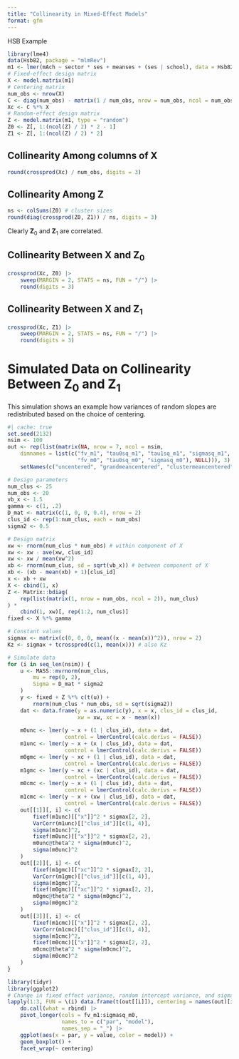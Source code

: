 ```yaml
---
title: "Collinearity in Mixed-Effect Models"
format: gfm
---
```


HSB Example

```r
library(lme4)
data(Hsb82, package = "mlmRev")
m1 <- lmer(mAch ~ sector * ses + meanses + (ses | school), data = Hsb82)
# Fixed-effect design matrix
X <- model.matrix(m1)
# Centering matrix
num_obs <- nrow(X)
C <- diag(num_obs) - matrix(1 / num_obs, nrow = num_obs, ncol = num_obs)
Xc <- C %*% X
# Random-effect design matrix
Z <- model.matrix(m1, type = "random")
Z0 <- Z[, 1:(ncol(Z) / 2) * 2 - 1]
Z1 <- Z[, 1:(ncol(Z) / 2) * 2]
```

## Collinearity Among columns of $\mathbf X$

```r
round(crossprod(Xc) / num_obs, digits = 3)
```

## Collinearity Among $\mathbf Z$

```r
ns <- colSums(Z0) # cluster sizes
round(diag(crossprod(Z0, Z1)) / ns, digits = 3)
```

Clearly $\mathbf Z_0$ and $\mathbf Z_1$ are correlated.

## Collinearity Between $\mathbf X$ and $\mathbf Z_0$

```r
crossprod(Xc, Z0) |>
    sweep(MARGIN = 2, STATS = ns, FUN = "/") |>
    round(digits = 3)
```

## Collinearity Between $\mathbf X$ and $\mathbf Z_1$

```r
crossprod(Xc, Z1) |>
    sweep(MARGIN = 2, STATS = ns, FUN = "/") |>
    round(digits = 3)
```

# Simulated Data on Collinearity Between $\mathbf Z_0$ and $\mathbf Z_1$

This simulation shows an example how variances of random slopes are redistributed based on the choice of centering.

```r
#| cache: true
set.seed(2132)
nsim <- 100
out <- rep(list(matrix(NA, nrow = 7, ncol = nsim,
    dimnames = list(c("fv_m1", "tau0sq_m1", "tau1sq_m1", "sigmasq_m1", 
                      "fv_m0", "tau0sq_m0", "sigmasq_m0"), NULL))), 3) |>
    setNames(c("uncentered", "grandmeancentered", "clustermeancentered"))

# Design parameters
num_clus <- 25
num_obs <- 20
vb_x <- 1.5
gamma <- c(1, .2)
D_mat <- matrix(c(1, 0, 0, 0.4), nrow = 2)
clus_id <- rep(1:num_clus, each = num_obs)
sigma2 <- 0.5

# Design matrix
xw <- rnorm(num_clus * num_obs) # within component of X
xw <- xw - ave(xw, clus_id)
xw <- xw / mean(xw^2)
xb <- rnorm(num_clus, sd = sqrt(vb_x)) # between component of X
xb <- (xb - mean(xb) + 1)[clus_id]
x <- xb + xw
X <- cbind(1, x)
Z <- Matrix::bdiag(
    rep(list(matrix(1, nrow = num_obs, ncol = 2)), num_clus)
) *
    cbind(1, xw)[, rep(1:2, num_clus)]
fixed <- X %*% gamma

# Constant values
sigmax <- matrix(c(0, 0, 0, mean((x - mean(x))^2)), nrow = 2)
Kz <- sigmax + tcrossprod(c(1, mean(x))) # also Kz

# Simulate data
for (i in seq_len(nsim)) {
    u <- MASS::mvrnorm(num_clus,
        mu = rep(0, 2),
        Sigma = D_mat * sigma2
    )
    y <- fixed + Z %*% c(t(u)) +
        rnorm(num_clus * num_obs, sd = sqrt(sigma2))
    dat <- data.frame(y = as.numeric(y), x = x, clus_id = clus_id,
                      xw = xw, xc = x - mean(x))
                      
    m0unc <- lmer(y ~ x + (1 | clus_id), data = dat,
                  control = lmerControl(calc.derivs = FALSE))
    m1unc <- lmer(y ~ x + (x | clus_id), data = dat,
                  control = lmerControl(calc.derivs = FALSE))
    m0gmc <- lmer(y ~ xc + (1 | clus_id), data = dat,
                  control = lmerControl(calc.derivs = FALSE))
    m1gmc <- lmer(y ~ xc + (xc | clus_id), data = dat,
                  control = lmerControl(calc.derivs = FALSE))
    m0cmc <- lmer(y ~ x + (1 | clus_id), data = dat,
                  control = lmerControl(calc.derivs = FALSE))
    m1cmc <- lmer(y ~ x + (xw | clus_id), data = dat,
                  control = lmerControl(calc.derivs = FALSE))
    out[[1]][, i] <- c(
        fixef(m1unc)[["x"]]^2 * sigmax[2, 2],
        VarCorr(m1unc)[["clus_id"]][c(1, 4)],
        sigma(m1unc)^2,
        fixef(m0unc)[["x"]]^2 * sigmax[2, 2],
        m0unc@theta^2 * sigma(m0unc)^2,
        sigma(m0unc)^2
    )
    out[[2]][, i] <- c(
        fixef(m1gmc)[["xc"]]^2 * sigmax[2, 2],
        VarCorr(m1gmc)[["clus_id"]][c(1, 4)],
        sigma(m1gmc)^2,
        fixef(m0gmc)[["xc"]]^2 * sigmax[2, 2],
        m0gmc@theta^2 * sigma(m0gmc)^2,
        sigma(m0gmc)^2
    )
    out[[3]][, i] <- c(
        fixef(m1cmc)[["x"]]^2 * sigmax[2, 2],
        VarCorr(m1cmc)[["clus_id"]][c(1, 4)],
        sigma(m1cmc)^2,
        fixef(m0cmc)[["x"]]^2 * sigmax[2, 2],
        m0cmc@theta^2 * sigma(m0cmc)^2,
        sigma(m0cmc)^2
    )
}
```

```r
library(tidyr)
library(ggplot2)
# Change in fixed effect variance, random intercept variance, and sigma^2
lapply(1:3, FUN = \(i) data.frame(t(out[[i]]), centering = names(out)[i])) |>
    do.call(what = rbind) |>
    pivot_longer(cols = fv_m1:sigmasq_m0,
                 names_to = c("par", "model"),
                 names_sep = "_") |>
    ggplot(aes(x = par, y = value, color = model)) +
    geom_boxplot() +
    facet_wrap(~ centering)
```